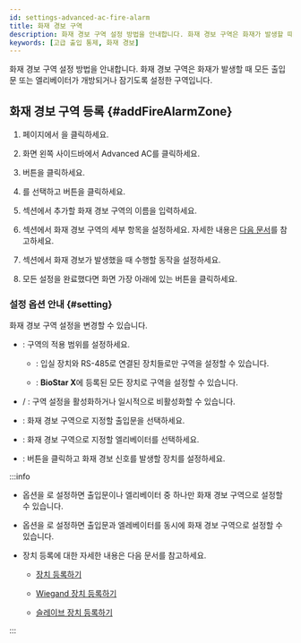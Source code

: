 ```yaml
---
id: settings-advanced-ac-fire-alarm
title: 화재 경보 구역
description: 화재 경보 구역 설정 방법을 안내합니다. 화재 경보 구역은 화재가 발생할 때 모든 출입문 또는 엘리베이터가 개방되거나 잠기도록 설정한 구역입니다.
keywords: [고급 출입 통제, 화재 경보]
---
```


화재 경보 구역 설정 방법을 안내합니다. 화재 경보 구역은 화재가 발생할 때 모든 출입문 또는 엘리베이터가 개방되거나 잠기도록 설정한 구역입니다.

## 화재 경보 구역 등록 {#addFireAlarmZone}

1. <Cmd sid='shell.header.launcher' /> 페이지에서 <Cmd sid='shell.header.setting' />을 클릭하세요.

1. 화면 왼쪽 사이드바에서 <Cmd>Advanced AC</Cmd>를 클릭하세요.

1. <Cmd sid='button.func.addZone' product='2' /> 버튼을 클릭하세요.

1. <Cmd sid='zone.fireAlarm' product='2' />를 선택하고 <Cmd sid='button.apply' product='2' /> 버튼을 클릭하세요.

1. <Cmd sid='common.info' product='2' /> 섹션에서 추가할 화재 경보 구역의 이름을 입력하세요.

1. <Cmd sid='common.setting' product='2' /> 섹션에서 화재 경보 구역의 세부 항목을 설정하세요. 자세한 내용은 [다음 문서](#setting)를 참고하세요.

1. <Cmd sid='common.alarm' product='2' /> 섹션에서 화재 경보가 발생했을 때 수행할 동작을 설정하세요.

1. 모든 설정을 완료했다면 화면 가장 아래에 있는 <Cmd sid='button.apply' product='2' /> 버튼을 클릭하세요.


### 설정 옵션 안내 {#setting}

화재 경보 구역 설정을 변경할 수 있습니다.

* <Cmd sid='zone.globalZone' product='2' />: 구역의 적용 범위를 설정하세요.

  * <Cmd sid='zone.globalZone.local' product='2' />: 입실 장치와 RS-485로 연결된 장치들로만 구역을 설정할 수 있습니다.

  * <Cmd sid='zone.globalZone.global' product='2' />: **BioStar X**에 등록된 모든 장치로 구역을 설정할 수 있습니다.

* <Cmd sid='zone.pause.activated' product='2' /> / <Cmd sid='zone.pause.deactivate' product='2' />: 구역 설정을 활성화하거나 일시적으로 비활성화할 수 있습니다.

* <Cmd sid='zone.pause.doorselected' product='2' />: 화재 경보 구역으로 지정할 출입문을 선택하세요.

* <Cmd sid='zone.pause.liftselected' product='2' />: 화재 경보 구역으로 지정할 엘리베이터를 선택하세요.

* <Cmd sid='zone.deviceInput' product='2' />: <Cmd sid='button.addplus' product='2' /> 버튼을 클릭하고 화재 경보 신호를 발생할 장치를 설정하세요.

:::info

* <Cmd sid='zone.globalZone' product='2' /> 옵션을 <Cmd sid='zone.globalZone.local' product='2' />로 설정하면 출입문이나 엘리베이터 중 하나만 화재 경보 구역으로 설정할 수 있습니다.

* <Cmd sid='zone.globalZone' product='2' /> 옵션을 <Cmd sid='zone.globalZone.global' product='2' />로 설정하면 출입문과 엘레베이터를 동시에 화재 경보 구역으로 설정할 수 있습니다.

* 장치 등록에 대한 자세한 내용은 다음 문서를 참고하세요.

  * [장치 등록하기](settings-adding-devices)

  * [Wiegand 장치 등록하기](settings-adding-wiegand)

  * [슬레이브 장치 등록하기](settings-adding-slave-device)

:::